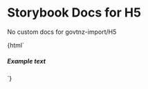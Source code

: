

# Storybook Docs for H5

<Meta title="govtnz-import/H5" />

No custom docs for govtnz-import/H5

<Preview>
  <Story name="H5" height="100px">
    {html` <h5 class="g-heading g-heading-xl">Example text</h5> `}
  </Story>
</Preview>
